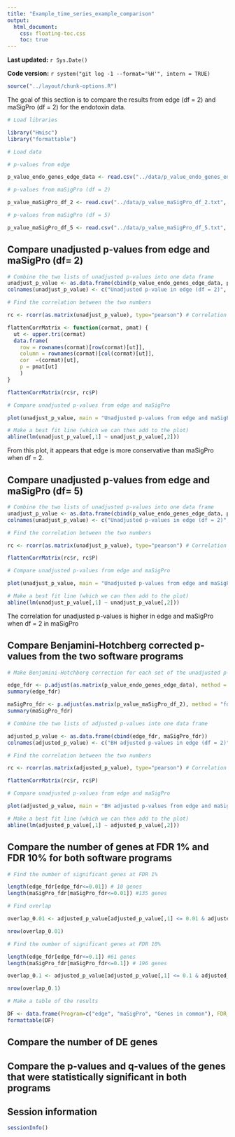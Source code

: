 ```yaml
---
title: "Example_time_series_example_comparison"
output:
  html_document:
    css: floating-toc.css
    toc: true
---
```



**Last updated:** `r Sys.Date()`

**Code version:** `r system("git log -1 --format='%H'", intern = TRUE)`

```r
source("../layout/chunk-options.R")
```


The goal of this section is to compare the results from edge (df = 2) and maSigPro (df = 2) for the endotoxin data.

```r
# Load libraries

library("Hmisc")
library("formattable")

# Load data

# p-values from edge

p_value_endo_genes_edge_data <- read.csv("../data/p_value_endo_genes_edge_data.txt", sep="")

# p-values from maSigPro (df = 2)

p_value_maSigPro_df_2 <- read.csv("../data/p_value_maSigPro_df_2.txt", sep="")

# p-values from maSigPro (df = 5)

p_value_maSigPro_df_5 <- read.csv("../data/p_value_maSigPro_df_5.txt", sep="")
```


## Compare unadjusted p-values from edge and maSigPro (df= 2)

```r
# Combine the two lists of unadjusted p-values into one data frame
unadjust_p_value <- as.data.frame(cbind(p_value_endo_genes_edge_data, p_value_maSigPro_df_2))
colnames(unadjust_p_value) <- c("Unadjusted p-value in edge (df = 2)", "Unadjusted p-value in maSigPro (df = 2)")

# Find the correlation between the two numbers

rc <- rcorr(as.matrix(unadjust_p_value), type="pearson") # Correlation = 0.3766195 and p = approximately 0

flattenCorrMatrix <- function(cormat, pmat) {
  ut <- upper.tri(cormat)
  data.frame(
    row = rownames(cormat)[row(cormat)[ut]],
    column = rownames(cormat)[col(cormat)[ut]],
    cor  =(cormat)[ut],
    p = pmat[ut]
    )
}

flattenCorrMatrix(rc$r, rc$P)

# Compare unadjusted p-values from edge and maSigPro

plot(unadjust_p_value, main = "Unadjusted p-values from edge and maSigPro (Pearson's correlation = 0.377)")

# Make a best fit line (which we can then add to the plot)
abline(lm(unadjust_p_value[,1] ~ unadjust_p_value[,2]))

```

From this plot, it appears that edge is more conservative than maSigPro when df = 2.


## Compare unadjusted p-values from edge and maSigPro (df= 5)

```r
# Combine the two lists of unadjusted p-values into one data frame
unadjust_p_value <- as.data.frame(cbind(p_value_endo_genes_edge_data, p_value_maSigPro_df_5))
colnames(unadjust_p_value) <- c("Unadjusted p-values in edge (df = 2)", "Unadjusted p-values in maSigPro (df = 5)")

# Find the correlation between the two numbers

rc <- rcorr(as.matrix(unadjust_p_value), type="pearson") # Correlation = 0.3235 and p = 1.203482e-13

flattenCorrMatrix(rc$r, rc$P)

# Compare unadjusted p-values from edge and maSigPro

plot(unadjust_p_value, main = "Unadjusted p-values from edge and maSigPro (Pearson's correlation = 0.324)")

# Make a best fit line (which we can then add to the plot)
abline(lm(unadjust_p_value[,1] ~ unadjust_p_value[,2]))

```

The correlation for unadjusted p-values is higher in edge and maSigPro when df = 2 in maSigPro

## Compare Benjamini-Hotchberg corrected p-values from the two software programs

```r
# Make Benjamini-Hotchberg correction for each set of the unadjusted p-values

edge_fdr <- p.adjust(as.matrix(p_value_endo_genes_edge_data), method = "fdr", n = 500)
summary(edge_fdr)

maSigPro_fdr <- p.adjust(as.matrix(p_value_maSigPro_df_2), method = "fdr", n = 500)
summary(maSigPro_fdr)

# Combine the two lists of adjusted p-values into one data frame

adjusted_p_value <- as.data.frame(cbind(edge_fdr, maSigPro_fdr))
colnames(adjusted_p_value) <- c("BH adjusted p-values in edge (df = 2)", "BH adjusted p-values in maSigPro (df = 2)")

# Find the correlation between the two numbers

rc <- rcorr(as.matrix(adjusted_p_value), type="pearson") # Correlation = 0.4421 and p equals approximately 0

flattenCorrMatrix(rc$r, rc$P)

# Compare unadjusted p-values from edge and maSigPro

plot(adjusted_p_value, main = "BH adjusted p-values from edge and maSigPro (Pearson's corr. = 0.4421)")

# Make a best fit line (which we can then add to the plot)
abline(lm(adjusted_p_value[,1] ~ adjusted_p_value[,2]))

```

## Compare the number of genes at FDR 1% and FDR 10% for both software programs

```r
# Find the number of significant genes at FDR 1%

length(edge_fdr[edge_fdr<=0.01]) # 10 genes
length(maSigPro_fdr[maSigPro_fdr<=0.01]) #135 genes

# Find overlap

overlap_0.01 <- adjusted_p_value[adjusted_p_value[,1] <= 0.01 & adjusted_p_value[,2] <= 0.01, ]

nrow(overlap_0.01)

# Find the number of significant genes at FDR 10%

length(edge_fdr[edge_fdr<=0.1]) #61 genes
length(maSigPro_fdr[maSigPro_fdr<=0.1]) # 196 genes

overlap_0.1 <- adjusted_p_value[adjusted_p_value[,1] <= 0.1 & adjusted_p_value[,2] <= 0.1, ]

nrow(overlap_0.1)

# Make a table of the results

DF <- data.frame(Program=c("edge", "maSigPro", "Genes in common"), FDR_0.01=c("10", "135", "10"), FDR_0.1=c("61", "196", "55"))
formattable(DF)

```





## Compare the number of DE genes




## Compare the p-values and q-values of the genes that were statistically significant in both programs



## Session information

```r
sessionInfo()
```


